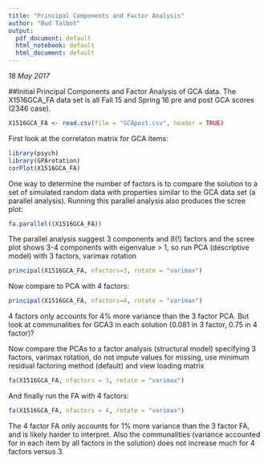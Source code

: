 ```yaml
---
title: "Principal Components and Factor Analysis"
author: "Bud Talbot"
output:
  pdf_document: default
  html_notebook: default
  html_document: default
---
```

*18 May 2017*

##Initial Principal Components and Factor Analysis of GCA data. 
The X1516GCA_FA data set is all Fall 15 and Spring 16 pre and post GCA scores (2346 case). 

```r
X1516GCA_FA <- read.csv(file = "GCApost.csv", header = TRUE)
```

First look at the correlaton matrix for GCA items:

```r
library(psych)
library(GPArotation)
corPlot(X1516GCA_FA)
```

One way to determine the number of factors is to compare the solution to a set of simulated random data with properties similar to the GCA data set (a parallel analysis). Running this parallel analysis also produces the scree plot:

```r
fa.parallel((X1516GCA_FA))
```

The parallel analysis suggest 3 components and 8(!) factors and the scree plot shows 3-4 components with eigenvalue > 1, so run PCA (descriptive model) with 3 factors, varimax rotation

```r
principal(X1516GCA_FA, nfactors=3, rotate = "varimax")
```

Now compare to PCA with 4 factors:

```r
principal(X1516GCA_FA, nfactors=4, rotate = "varimax")
```

4 factors only accounts for 4% more variance than the 3 factor PCA. But look at communalities for GCA3 in each solution (0.081 in 3 factor, 0.75 in 4 factor)?

Now compare the PCAs to a factor analysis (structural model) specifying 3 factors, varimax rotation, do not impute values for missing, use minimum residual factoring method (default) and view loading matrix

```r
fa(X1516GCA_FA, nfactors = 3, rotate = "varimax")
```

And finally run the FA with 4 factors:

```r
fa(X1516GCA_FA, nfactors = 4, rotate = "varimax")
```

The 4 factor FA only accounts for 1% more variance than the 3 factor FA, and is likely harder to interpret. Also the communalities (variance accounted for in each item by all factors in the solution) does not increase much for 4 factors versus 3. 
